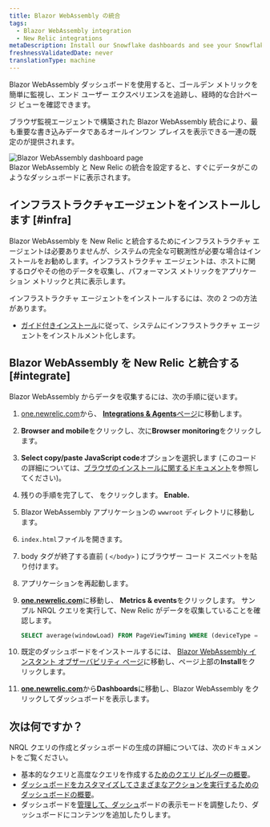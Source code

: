 ```yaml
---
title: Blazor WebAssembly の統合
tags:
  - Blazor WebAssembly integration
  - New Relic integrations
metaDescription: Install our Snowflake dashboards and see your Snowflake data in New Relic.
freshnessValidatedDate: never
translationType: machine
---
```


Blazor WebAssembly ダッシュボードを使用すると、ゴールデン メトリックを簡単に監視し、エンド ユーザー エクスペリエンスを追跡し、経時的な合計ページ ビューを確認できます。

ブラウザ監視エージェントで構築された Blazor WebAssembly 統合により、最も重要な書き込みデータであるオールインワン プレイスを表示できる一連の既定の<InlinePopover type="dashboards" />が提供されます。

<img title="Blazor WebAssembly dashboard" alt="Blazor WebAssembly dashboard page" src="/images/infrastructure_screenshot-full_Blazor-WebAssembly-dashboard.webp" />

<figcaption>
  Blazor WebAssembly と New Relic の統合を設定すると、すぐにデータがこのようなダッシュボードに表示されます。
</figcaption>

## インフラストラクチャエージェントをインストールします [#infra]

Blazor WebAssembly を New Relic と統合するためにインフラストラクチャ エージェントは必要ありませんが、システムの完全な可観測性が必要な場合はインストールをお勧めします。インフラストラクチャ エージェントは、ホストに関するログやその他のデータを収集し、パフォーマンス メトリックをアプリケーション メトリックと共に表示します。

インフラストラクチャ エージェントをインストールするには、次の 2 つの方法があります。

* [ガイド付きインストール](https://one.newrelic.com/launcher/catalog-pack-details.launcher/?pane=eyJuZXJkbGV0SWQiOiJucjEtY29yZS5saXN0aW5nIn0=&cards%5B0%5D=eyJuZXJkbGV0SWQiOiJucjEtaW5zdGFsbC1uZXdyZWxpYy5ucjEtaW5zdGFsbC1uZXdyZWxpYyJ9)に従って、システムにインフラストラクチャ エージェントをインストルメント化します。

## Blazor WebAssembly を New Relic と統合する [#integrate]

Blazor WebAssembly からデータを収集するには、次の手順に従います。

1. [one.newrelic.com](https://one.newrelic.com)から、 [<DNT>**Integrations &amp; Agents**</DNT>ページ](https://one.newrelic.com/marketplace)に移動します。

2. <DNT>**Browser and mobile**</DNT>をクリックし、次に<DNT>**Browser monitoring**</DNT>をクリックします。

3. <DNT>**Select copy/paste JavaScript code**</DNT>オプションを選択します (このコードの詳細については、[ブラウザのインストールに関するドキュメント](/docs/browser/browser-monitoring/installation/install-browser-monitoring-agent)を参照してください)。

4. 残りの手順を完了して、 をクリックします。 <DNT>**Enable.**</DNT>

5. Blazor WebAssembly アプリケーションの `wwwroot` ディレクトリに移動します。

6. `index.html`ファイルを開きます。

7. body タグが終了する直前 ( `</body>` ) にブラウザー コード スニペットを貼り付けます。

8. アプリケーションを再起動します。

9. <DNT>**[one.newrelic.com](https://one.newrelic.com/all-capabilities)**</DNT>に移動し、 <DNT>**Metrics &amp; events**</DNT>をクリックします。 サンプル NRQL クエリを実行して、New Relic がデータを収集していることを確認します。

   ```sql
   SELECT average(windowLoad) FROM PageViewTiming WHERE (deviceType = 'Desktop') FACET `userAgentName` SINCE 604800 seconds AGO TIMESERIES
   ```

10. 既定のダッシュボードをインストールするには、 [Blazor WebAssembly インスタント オブザーバビリティ ページ](https://newrelic.com/instant-observability/blazor-web-assembly)に移動し、ページ上部の<DNT>**Install**</DNT>をクリックします。

11. <DNT>**[one.newrelic.com](https://one.newrelic.com/all-capabilities)**</DNT>から<DNT>**Dashboards**</DNT>に移動し、Blazor WebAssembly をクリックしてダッシュボードを表示します。

## 次は何ですか？

NRQL クエリの作成とダッシュボードの生成の詳細については、次のドキュメントをご覧ください。

* 基本的なクエリと高度なクエリを作成する[ためのクエリ ビルダーの概要](/docs/query-your-data/explore-query-data/query-builder/introduction-query-builder)。
* [ダッシュボードをカスタマイズしてさまざまなアクションを実行するためのダッシュボードの概要](/docs/query-your-data/explore-query-data/dashboards/introduction-dashboards)。
* ダッシュボードを[管理して、ダッシュ](/docs/query-your-data/explore-query-data/dashboards/manage-your-dashboard)ボードの表示モードを調整したり、ダッシュボードにコンテンツを追加したりします。